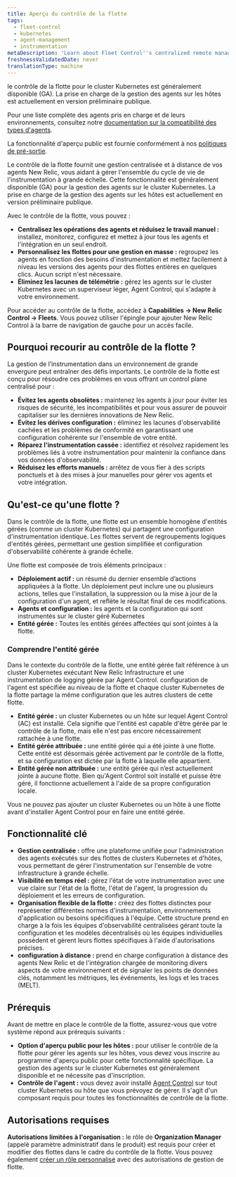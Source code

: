 ```yaml
---
title: Aperçu du contrôle de la flotte
tags:
  - fleet-control
  - kubernetes
  - agent-management
  - instrumentation
metaDescription: 'Learn about Fleet Control''s centralized remote management for Kubernetes and hosts with New Relic agents, overseen by Agent Control.'
freshnessValidatedDate: never
translationType: machine
---
```


<Callout title="fonctionnalité Disponibilité">
  le contrôle de la flotte pour le cluster Kubernetes est généralement disponible (GA). La prise en charge de la gestion des agents sur les hôtes est actuellement en version préliminaire publique.

  Pour une liste complète des agents pris en charge et de leurs environnements, consultez notre [documentation sur la compatibilité des types d&apos;agents](/docs/new-relic-control/agent-control/agent-types).

  La fonctionnalité d&apos;aperçu public est fournie conformément à nos [politiques de pré-sortie](/docs/licenses/license-information/referenced-policies/new-relic-pre-release-policy).
</Callout>

Le contrôle de la flotte fournit une gestion centralisée et à distance de vos agents New Relic, vous aidant à gérer l&apos;ensemble du cycle de vie de l&apos;instrumentation à grande échelle. Cette fonctionnalité est généralement disponible (GA) pour la gestion des agents sur le cluster Kubernetes. La prise en charge de la gestion des agents sur les hôtes est actuellement en version préliminaire publique.

Avec le contrôle de la flotte, vous pouvez :

* **Centralisez les opérations des agents et réduisez le travail manuel :** installez, monitorez, configurez et mettez à jour tous les agents et l&apos;intégration en un seul endroit.
* **Personnalisez les flottes pour une gestion en masse :** regroupez les agents en fonction des besoins d&apos;instrumentation et mettez facilement à niveau les versions des agents pour des flottes entières en quelques clics. Aucun script n&apos;est nécessaire.
* **Éliminez les lacunes de télémétrie :** gérez les agents sur le cluster Kubernetes avec un superviseur léger, Agent Control, qui s&apos;adapte à votre environnement.

Pour accéder au contrôle de la flotte, accédez à **Capabilities → New Relic Control → Fleets**. Vous pouvez utiliser l&apos;épingle pour ajouter New Relic Control à la barre de navigation de gauche pour un accès facile.

## Pourquoi recourir au contrôle de la flotte ?

La gestion de l’instrumentation dans un environnement de grande envergure peut entraîner des défis importants. Le contrôle de la flotte est conçu pour résoudre ces problèmes en vous offrant un control plane centralisé pour :

* **Évitez les agents obsolètes :** maintenez les agents à jour pour éviter les risques de sécurité, les incompatibilités et pour vous assurer de pouvoir capitaliser sur les dernières innovations de New Relic.
* **Évitez les dérives configuration :** éliminez les lacunes d&apos;observabilité cachées et les problèmes de conformité en garantissant une configuration cohérente sur l&apos;ensemble de votre entité.
* **Réparez l&apos;instrumentation cassée :** identifiez et résolvez rapidement les problèmes liés à votre instrumentation pour maintenir la confiance dans vos données d&apos;observabilité.
* **Réduisez les efforts manuels :** arrêtez de vous fier à des scripts ponctuels et à des mises à jour manuelles pour gérer vos agents et votre intégration.

## Qu&apos;est-ce qu&apos;une flotte ?

Dans le contrôle de la flotte, une flotte est un ensemble homogène d&apos;entités gérées (comme un cluster Kubernetes) qui partagent une configuration d&apos;instrumentation identique. Les flottes servent de regroupements logiques d&apos;entités gérées, permettant une gestion simplifiée et configuration d&apos;observabilité cohérente à grande échelle.

Une flotte est composée de trois éléments principaux :

* **Déploiement actif :** un résumé du dernier ensemble d’actions appliquées à la flotte. Un déploiement peut inclure une ou plusieurs actions, telles que l&apos;installation, la suppression ou la mise à jour de la configuration d&apos;un agent, et reflète le résultat final de ces modifications.
* **Agents et configuration :** les agents et la configuration qui sont instrumentés sur le cluster géré Kubernetes
* **Entité gérée :** Toutes les entités gérées affectées qui sont jointes à la flotte.

### Comprendre l&apos;entité gérée

Dans le contexte du contrôle de la flotte, une entité gérée fait référence à un cluster Kubernetes exécutant New Relic Infrastructure et une instrumentation de logging gérée par Agent Control. configuration de l&apos;agent est spécifiée au niveau de la flotte et chaque cluster Kubernetes de la flotte partage la même configuration que les autres clusters de cette flotte.

* **Entité gérée :** un cluster Kubernetes ou un hôte sur lequel Agent Control (AC) est installé. Cela signifie que l&apos;entité est capable d&apos;être gérée par le contrôle de la flotte, mais elle n&apos;est pas encore nécessairement rattachée à une flotte.
* **Entité gérée attribuée :** une entité gérée qui a été jointe à une flotte. Cette entité est désormais gérée activement par le contrôle de la flotte, et sa configuration est dictée par la flotte à laquelle elle appartient.
* **Entité gérée non attribuée :** une entité gérée qui n’est actuellement jointe à aucune flotte. Bien qu&apos;Agent Control soit installé et puisse être géré, il fonctionne actuellement à l&apos;aide de sa propre configuration locale.

<Callout title="important">
  Vous ne pouvez pas ajouter un cluster Kubernetes ou un hôte à une flotte avant d&apos;installer Agent Control pour en faire une entité gérée.
</Callout>

## Fonctionnalité clé

* **Gestion centralisée :** offre une plateforme unifiée pour l&apos;administration des agents exécutés sur des flottes de clusters Kubernetes et d&apos;hôtes, vous permettant de gérer l&apos;instrumentation sur l&apos;ensemble de votre infrastructure à grande échelle.
* **Visibilité en temps réel :** gérez l&apos;état de votre instrumentation avec une vue claire sur l&apos;état de la flotte, l&apos;état de l&apos;agent, la progression du déploiement et les erreurs de configuration.
* **Organisation flexible de la flotte :** créez des flottes distinctes pour représenter différentes normes d&apos;instrumentation, environnements d&apos;application ou besoins spécifiques à l&apos;équipe. Cette structure prend en charge à la fois les équipes d&apos;observabilité centralisées gérant toute la configuration et les modèles décentralisés où les équipes individuelles possèdent et gèrent leurs flottes spécifiques à l&apos;aide d&apos;autorisations précises.
* **configuration à distance :** prend en charge configuration à distance des agents New Relic et de l&apos;intégration chargée de monitoring divers aspects de votre environnement et de signaler les points de données clés, notamment les métriques, les événements, les logs et les traces (MELT).

## Prérequis

Avant de mettre en place le contrôle de la flotte, assurez-vous que votre système répond aux prérequis suivants :

* **Option d&apos;aperçu public pour les hôtes :** pour utiliser le contrôle de la flotte pour gérer les agents sur les hôtes, vous devez vous inscrire au programme d&apos;aperçu public pour cette fonctionnalité spécifique. La gestion des agents sur le cluster Kubernetes est généralement disponible et ne nécessite pas d&apos;inscription.
* **Contrôle de l&apos;agent :** vous devez avoir installé [Agent Control](/docs/new-relic-control/agent-control/setup) sur tout cluster Kubernetes ou hôte que vous prévoyez de gérer. Il s&apos;agit d&apos;un composant requis pour toutes les fonctionnalités de contrôle de la flotte.

## Autorisations requises

**Autorisations limitées à l&apos;organisation :** le rôle de **Organization Manager** (appelé paramètre administratif dans le produit) est requis pour créer et modifier des flottes dans le cadre du contrôle de la flotte. Vous pouvez également [créer un rôle personnalisé](/docs/apis/nerdgraph/examples/nerdgraph-manage-groups/#create-role) avec des autorisations de gestion de flotte.